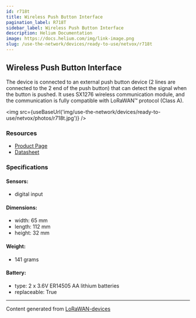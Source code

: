 ```yaml
---
id: r718t
title: Wireless Push Button Interface
pagination_label: R718T
sidebar_label: Wireless Push Button Interface
description: Helium Documentation
image: https://docs.helium.com/img/link-image.png
slug: /use-the-network/devices/ready-to-use/netvox/r718t
---
```



## Wireless Push Button Interface

The device is connected to an external push button device (2 lines are connected to the 2 end of the
push button) that can detect the signal when the button is pushed. It uses SX1276 wireless
communication module, and the communication is fully compatible with LoRaWAN™ protocol (Class A).

<img src={useBaseUrl('img/use-the-network/devices/ready-to-use/netvox/photos/r718t.jpg')} />

### Resources

- [Product Page](http://www.netvox.com.tw/product.asp?pro=R718T)
- [Datasheet](http://www.netvox.com.tw/um/R718T/R718Tdatasheet.pdf)

### Specifications

#### Sensors:

- digital input

#### Dimensions:

- width: 65 mm
- length: 112 mm
- height: 32 mm

#### Weight:

- 141 grams

#### Battery:

- type: 2 x 3.6V ER14505 AA lithium batteries
- replaceable: True

---

Content generated from [LoRaWAN-devices](https://github.com/TheThingsNetwork/lorawan-devices)
